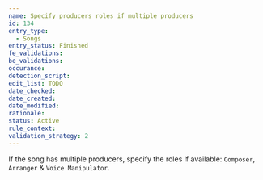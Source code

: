```yaml
---
name: Specify producers roles if multiple producers
id: 134
entry_type:
  - Songs
entry_status: Finished
fe_validations:
be_validations:
occurance:
detection_script:
edit_list: TODO
date_checked:
date_created:
date_modified:
rationale:
status: Active
rule_context:
validation_strategy: 2
---
```

If the song has multiple producers, specify the roles if available: `Composer`, `Arranger` & `Voice Manipulator`.
